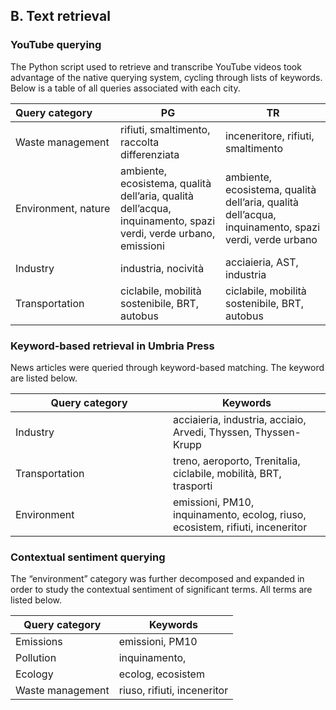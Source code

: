 ## B. Text retrieval

### YouTube querying

The Python script used to retrieve and transcribe YouTube videos took advantage of the native querying system, cycling through lists of keywords. Below is a table of all queries associated with each city.

| Query category | PG | TR |
|:---|----|----|
| Waste management | rifiuti, smaltimento, raccolta differenziata | inceneritore, rifiuti, smaltimento |
| Environment, nature | ambiente, ecosistema, qualità dell'aria, qualità dell'acqua, inquinamento, spazi verdi, verde urbano, emissioni | ambiente, ecosistema, qualità dell'aria, qualità dell'acqua, inquinamento, spazi verdi, verde urbano |
| Industry | industria, nocività | acciaieria, AST, industria |
| Transportation | ciclabile, mobilità sostenibile, BRT, autobus | ciclabile, mobilità sostenibile, BRT, autobus |

### Keyword-based retrieval in Umbria Press

News articles were queried through keyword-based matching. The keyword are listed below.

| Query category | Keywords |
|----|----|
| Industry | acciaieria, industria, acciaio, Arvedi, Thyssen, Thyssen-Krupp |
| Transportation | treno, aeroporto, Trenitalia, ciclabile, mobilità, BRT, trasporti |
| Environment | emissioni, PM10, inquinamento, ecolog, riuso, ecosistem, rifiuti, inceneritor |

### Contextual sentiment querying

The "environment" category was further decomposed and expanded in order to study the contextual sentiment of significant terms. All terms are listed below.

| Query category   | Keywords                    |
|------------------|-----------------------------|
| Emissions        | emissioni, PM10             |
| Pollution        | inquinamento,               |
| Ecology          | ecolog, ecosistem           |
| Waste management | riuso, rifiuti, inceneritor |
